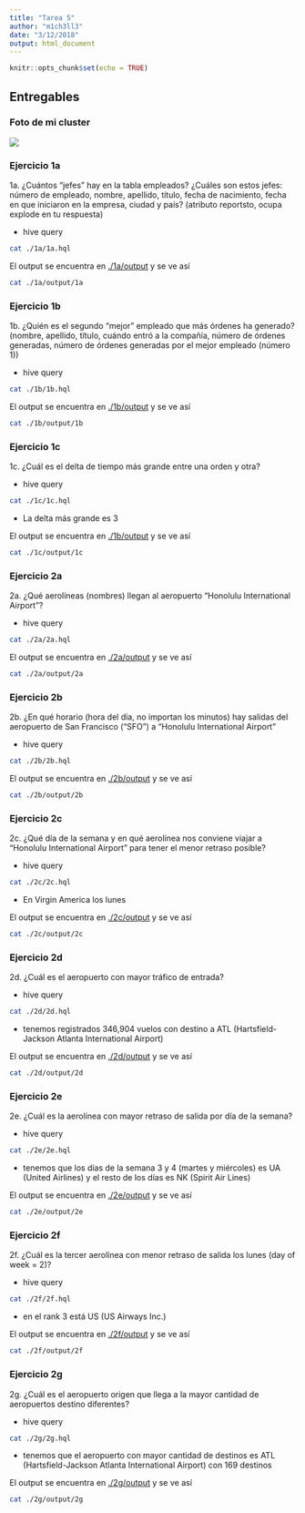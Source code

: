 ```yaml
---
title: "Tarea 5"
author: "m1ch3ll3"
date: "3/12/2018"
output: html_document
---
```


```r
knitr::opts_chunk$set(echo = TRUE)
```

## Entregables

### Foto de mi cluster

![](cluster.png)

### Ejercicio 1a

1a. ¿Cuántos "jefes" hay en la tabla empleados? ¿Cuáles son estos jefes: número de empleado, nombre, apellido, título, fecha de nacimiento, fecha en que iniciaron en la empresa, ciudad y país? (atributo reportsto, ocupa explode en tu respuesta)

* hive query

```bash
cat ./1a/1a.hql
```

El output se encuentra en [./1a/output](./1a/output) y se ve así

```bash
cat ./1a/output/1a
```

### Ejercicio 1b

1b. ¿Quién es el segundo "mejor" empleado que más órdenes ha generado? (nombre, apellido, título, cuándo entró a la compañía, número de órdenes generadas, número de órdenes generadas por el mejor empleado (número 1)) 

* hive query

```bash
cat ./1b/1b.hql
```

El output se encuentra en [./1b/output](./1b/output) y se ve así

```bash
cat ./1b/output/1b
```

### Ejercicio 1c

1c. ¿Cuál es el delta de tiempo más grande entre una orden y otra?

* hive query

```bash
cat ./1c/1c.hql
```

* La delta más grande es 3

El output se encuentra en [./1b/output](./1b/output) y se ve así

```bash
cat ./1c/output/1c
```

### Ejercicio 2a

2a. ¿Qué aerolíneas (nombres) llegan al aeropuerto "Honolulu International Airport"?

* hive query

```bash
cat ./2a/2a.hql
```

El output se encuentra en [./2a/output](./2a/output) y se ve así

```bash
cat ./2a/output/2a
```

### Ejercicio 2b

2b. ¿En qué horario (hora del día, no importan los minutos) hay salidas del aeropuerto de San Francisco ("SFO") a "Honolulu International Airport"

* hive query

```bash
cat ./2b/2b.hql
```

El output se encuentra en [./2b/output](./2b/output) y se ve así

```bash
cat ./2b/output/2b
```

### Ejercicio 2c

2c. ¿Qué día de la semana y en qué aerolínea nos conviene viajar a "Honolulu International Airport" para tener el menor retraso posible? 

* hive query

```bash
cat ./2c/2c.hql
```

* En Virgin America los lunes

El output se encuentra en [./2c/output](./2c/output) y se ve así

```bash
cat ./2c/output/2c
```

### Ejercicio 2d

2d. ¿Cuál es el aeropuerto con mayor tráfico de entrada?

* hive query

```bash
cat ./2d/2d.hql
```

* tenemos registrados 346,904 vuelos con destino a ATL (Hartsfield-Jackson Atlanta International Airport)

El output se encuentra en [./2d/output](./2d/output) y se ve así

```bash
cat ./2d/output/2d
```

### Ejercicio 2e

2e. ¿Cuál es la aerolínea con mayor retraso de salida por día de la semana? 

* hive query

```bash
cat ./2e/2e.hql
```

* tenemos que los días de la semana 3 y 4 (martes y miércoles) es UA (United Airlines) y el resto de los días es NK (Spirit Air Lines)

El output se encuentra en [./2e/output](./2e/output) y se ve así

```bash
cat ./2e/output/2e
```

### Ejercicio 2f

2f. ¿Cuál es la tercer aerolínea con menor retraso de salida los lunes (day of week = 2)?

* hive query

```bash
cat ./2f/2f.hql
```

* en el rank 3 está US (US Airways Inc.)

El output se encuentra en [./2f/output](./2f/output) y se ve así

```bash
cat ./2f/output/2f
```

### Ejercicio 2g

2g. ¿Cuál es el aeropuerto origen que llega a la mayor cantidad de aeropuertos destino diferentes?

* hive query

```bash
cat ./2g/2g.hql
```

* tenemos que el aeropuerto con mayor cantidad de destinos es ATL (Hartsfield-Jackson Atlanta International Airport) con 169 destinos

El output se encuentra en [./2g/output](./2g/output) y se ve así

```bash
cat ./2g/output/2g
```

